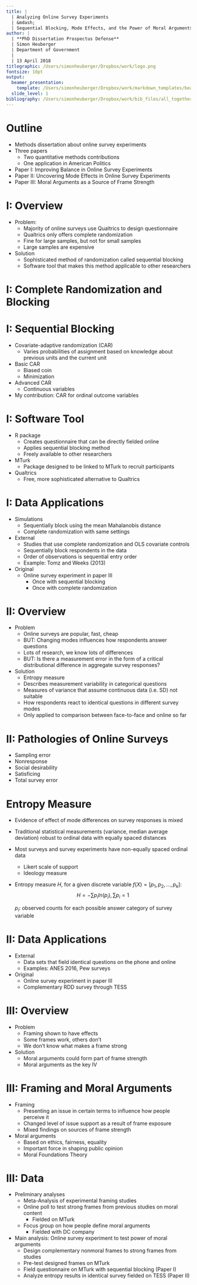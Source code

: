 ```yaml
---
title: |
  | Analyzing Online Survey Experiments
  | &mdash;
  | Sequential Blocking, Mode Effects, and the Power of Moral Arguments
author: |
  | **PhD Dissertation Prospectus Defense**
  | Simon Heuberger
  | Department of Government
  |
  | 13 April 2018
titlegraphic: /Users/simonheuberger/Dropbox/work/logo.png
fontsize: 10pt
output:
  beamer_presentation:
    template: /Users/simonheuberger/Dropbox/work/markdown_templates/beamer_template_svm_conferences.tex
  slide_level: 1
bibliography: /Users/simonheuberger/Dropbox/work/bib_files/all_together.bib
---
```


# Outline

* Methods dissertation about online survey experiments
* Three papers
    + Two quantitative methods contributions
    + One application in American Politics
* Paper I: Improving Balance in Online Survey Experiments
* Paper II: Uncovering Mode Effects in Online Survey Experiments
* Paper III: Moral Arguments as a Source of Frame Strength


# 

\centering \LARGE \textcolor{pigmentblue}{Paper I: Improving Balance in Online Survey Experiments}



# I: Overview

* Problem:
    + Majority of online surveys use Qualtrics to design questionnaire
    + Qualtrics only offers complete randomization
    + Fine for large samples, but not for small samples
    + Large samples are expensive
* Solution
    + Sophisticated method of randomization called sequential blocking
    + Software tool that makes this method applicable to other researchers



# I: Complete Randomization and Blocking

\begin{table}[H]
\caption{Randomization in Experiments}
\centering
\begin{tabular}{*{2}{l}}
\bottomrule 
\midrule
Unit Characteristics Are Known & Unit Characteristics Are Not Known\\
\midrule
Complete Randomization & Complete Randomization\\
`Nonsequential' Blocking & -------- \\
-------- & Sequential Blocking\\
\bottomrule
\end{tabular}
\label{seq_rand_overview}
\end{table} 


# I: Sequential Blocking

* Covariate-adaptive randomization (CAR)
    + Varies probabilities of assignment based on knowledge about previous units and the current unit
* Basic CAR
    + Biased coin
    + Minimization
* Advanced CAR
    + Continuous variables
* My contribution: CAR for ordinal outcome variables 



# I: Software Tool

* R package
    + Creates questionnaire that can be directly fielded online
    + Applies sequential blocking method
    + Freely available to other researchers
* MTurk
    + Package designed to be linked to MTurk to recruit participants
* Qualtrics
    + Free, more sophisticated alternative to Qualtrics



# I: Data Applications

* Simulations
    + Sequentially block using the mean Mahalanobis distance
    + Complete randomization with same settings
* External
    + Studies that use complete randomization and OLS covariate controls
    + Sequentially block respondents in the data
    + Order of observations is sequential entry order
    + Example: Tomz and Weeks (2013)
* Original
    + Online survey experiment in paper III
        - Once with sequential blocking
        - Once with complete randomization







# 

\centering \LARGE \textcolor{pigmentblue}{Paper II: Uncovering Mode Effects in Online Survey Experiments}


# II: Overview

* Problem
    + Online surveys are popular, fast, cheap
    + BUT: Changing modes influences how respondents answer questions
    + Lots of research, we know lots of differences
    + BUT: Is there a measurement error in the form of a critical distributional difference in aggregate survey responses?
* Solution
    + Entropy measure
    + Describes measurement variability in categorical questions
    + Measures of variance that assume continuous data (i.e. SD) not suitable
    + How respondents react to identical questions in different survey modes
    + Only applied to comparison between face-to-face and online so far
    
    

# II: Pathologies of Online Surveys

* Sampling error
* Nonresponse
* Social desirability
* Satisficing
* Total survey error


# Entropy Measure

* Evidence of effect of mode differences on survey responses is mixed
* Traditional statistical measurements (variance, median average deviation) robust to ordinal data with equally spaced distances
* Most surveys and survey experiments have non-equally spaced ordinal data
    + Likert scale of support
    + Ideology measure
* Entropy measure $H$, for a given discrete variable $f(X)=[p_1,p_2,...,p_k]$:
$$H = - \sum p_i ln(p_i), \sum p_i = 1$$

    $p_i$: observed counts for each possible answer category of survey variable



# II: Data Applications

* External
    + Data sets that field identical questions on the phone and online
    + Examples: ANES 2016, Pew surveys
* Original
    + Online survey experiment in paper III
    + Complementary RDD survey through TESS




# 

\centering \LARGE \textcolor{pigmentblue}{Paper III: Moral Arguments as a Source of Frame Strength}

# III: Overview

* Problem
    + Framing shown to have effects
    + Some frames work, others don't
    + We don't know what makes a frame strong
* Solution
    + Moral arguments could form part of frame strength
    + Moral arguments as the key IV


# III: Framing and Moral Arguments

* Framing
    + Presenting an issue in certain terms to influence how people perceive it
    + Changed level of issue support as a result of frame exposure
    + Mixed findings on sources of frame strength
* Moral arguments
    + Based on ethics, fairness, equality
    + Important force in shaping public opinion
    + Moral Foundations Theory


# III: Data

* Preliminary analyses
    + Meta-Analysis of experimental framing studies
    + Online poll to test strong frames from previous studies on moral content
        - Fielded on MTurk
    + Focus group on how people define moral arguments
        - Fielded with DC company
* Main analysis: Online survey experiment to test power of moral arguments
    + Design complementary nonmoral frames to strong frames from studies
    + Pre-test designed frames on MTurk
    + Field questionnaire on MTurk with sequential blocking (Paper I)
    + Analyze entropy results in identical survey fielded on TESS (Paper II)




# 

\centering \LARGE \textcolor{pigmentblue}{Thank you!}
